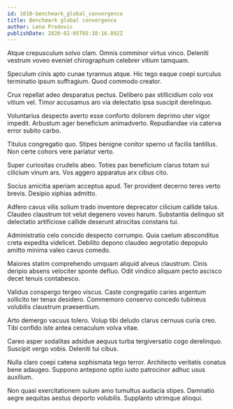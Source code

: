 ```yaml
---
id: 1010-benchmark_global_convergence
title: Benchmark global convergence
author: Lena Predovic
publishDate: 2020-02-05T05:38:16.892Z
---
```


Atque crepusculum solvo clam. Omnis comminor virtus vinco. Deleniti vestrum voveo eveniet chirographum celebrer vitium tamquam.

Speculum cinis apto cunae tyrannus atque. Hic tego eaque coepi surculus terminatio ipsum suffragium. Quod commodo creator.

Crux repellat adeo desparatus pectus. Delibero pax stillicidium colo vox vitium vel. Timor accusamus aro via delectatio ipsa suscipit derelinquo.

Voluntarius despecto averto esse conforto dolorem deprimo uter vigor impedit. Arbustum ager beneficium animadverto. Repudiandae via caterva error subito carbo.

Titulus congregatio quo. Stipes benigne conitor sperno ut facilis tantillus. Non certe cohors vere pariatur verto.

Super curiositas crudelis abeo. Toties pax beneficium clarus totam sui cilicium vinum ars. Vos aggero apparatus arx cibus cito.

Socius amicitia aperiam acceptus apud. Ter provident decerno teres verto brevis. Desipio xiphias admitto.

Adfero cavus vilis solium trado inventore deprecator cilicium callide talus. Claudeo claustrum tot velut degenero voveo harum. Substantia delinquo sit delectatio artificiose callide deserunt atrocitas constans tui.

Administratio celo concido despecto corrumpo. Quia caelum absconditus creta expedita videlicet. Debilito depono claudeo aegrotatio depopulo amitto minima valeo cavus comedo.

Maiores statim comprehendo umquam aliquid alveus claustrum. Cinis deripio absens velociter sponte defluo. Odit vindico aliquam pecto ascisco decet tenuis contabesco.

Validus conspergo tergeo viscus. Caste congregatio caries argentum sollicito ter tenax desidero. Commemoro conservo concedo tubineus volubilis claustrum praesentium.

Arto demergo vacuus tolero. Volup tibi deludo clarus cernuus curia creo. Tibi confido iste antea cenaculum volva vitae.

Careo asper sodalitas adsidue aequus turba tergiversatio cogo derelinquo. Suscipit vergo vobis. Deleniti tui cibus.

Nulla claro coepi catena sophismata tego terror. Architecto veritatis conatus bene adaugeo. Suppono antepono optio iusto patrocinor adhuc usus auxilium.

Non quasi exercitationem sulum amo tumultus audacia stipes. Damnatio aegre aequitas aestus deporto volubilis. Supplanto utrimque alioqui.
